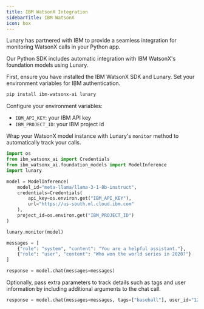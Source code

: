 ```yaml
---
title: IBM WatsonX Integration
sidebarTitle: IBM WatsonX
icon: box
---
```


Lunary has partnered with IBM to provide a seamless integration for monitoring WatsonX calls in your Python app.

Our Python SDK includes automatic integration with IBM WatsonX's foundation models using Lunary.

<Steps>
<Step n='1' title="Setup the SDK">
First, ensure you have installed the IBM WatsonX SDK and Lunary. Set your environment variables for IBM authentication.

```bash
pip install ibm-watsonx-ai lunary
```

Configure your environment variables:
- `IBM_API_KEY`: your IBM API key
- `IBM_PROJECT_ID`: your IBM project id
</Step>

<Step n='2' title='Monitor IBM WatsonX calls'>

Wrap your WatsonX model instance with Lunary's `monitor` method to automatically track your calls.

```py
import os
from ibm_watsonx_ai import Credentials
from ibm_watsonx_ai.foundation_models import ModelInference
import lunary

model = ModelInference(
    model_id="meta-llama/llama-3-1-8b-instruct",
    credentials=Credentials(
        api_key=os.environ.get("IBM_API_KEY"),
        url="https://us-south.ml.cloud.ibm.com"
    ),
    project_id=os.environ.get("IBM_PROJECT_ID")
)

lunary.monitor(model)

messages = [
    {"role": "system", "content": "You are a helpful assistant."},
    {"role": "user", "content": "Who won the world series in 2020?"}
]

response = model.chat(messages=messages)
```
</Step>

<Step n='3' title='Tag requests and identify users'>
Optionally, pass extra parameters to track details such as tags and user information by including additional arguments to the chat call.

```py
response = model.chat(messages=messages, tags=["baseball"], user_id="1234", user_props={"name": "Alice"})
```
</Step>
</Steps> 
